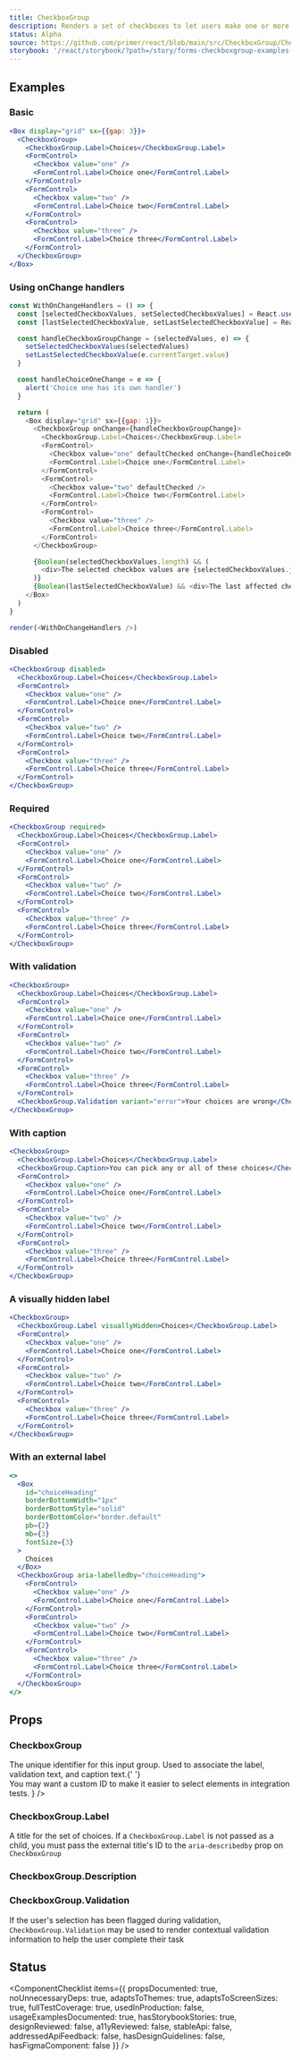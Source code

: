 ```yaml
---
title: CheckboxGroup
description: Renders a set of checkboxes to let users make one or more selections from a short list of options
status: Alpha
source: https://github.com/primer/react/blob/main/src/CheckboxGroup/CheckboxGroup.tsx
storybook: '/react/storybook/?path=/story/forms-checkboxgroup-examples--basic'
---
```



## Examples

### Basic

```jsx live
<Box display="grid" sx={{gap: 3}}>
  <CheckboxGroup>
    <CheckboxGroup.Label>Choices</CheckboxGroup.Label>
    <FormControl>
      <Checkbox value="one" />
      <FormControl.Label>Choice one</FormControl.Label>
    </FormControl>
    <FormControl>
      <Checkbox value="two" />
      <FormControl.Label>Choice two</FormControl.Label>
    </FormControl>
    <FormControl>
      <Checkbox value="three" />
      <FormControl.Label>Choice three</FormControl.Label>
    </FormControl>
  </CheckboxGroup>
</Box>
```

### Using onChange handlers

```javascript live noinline
const WithOnChangeHandlers = () => {
  const [selectedCheckboxValues, setSelectedCheckboxValues] = React.useState(['one', 'two'])
  const [lastSelectedCheckboxValue, setLastSelectedCheckboxValue] = React.useState()

  const handleCheckboxGroupChange = (selectedValues, e) => {
    setSelectedCheckboxValues(selectedValues)
    setLastSelectedCheckboxValue(e.currentTarget.value)
  }

  const handleChoiceOneChange = e => {
    alert('Choice one has its own handler')
  }

  return (
    <Box display="grid" sx={{gap: 1}}>
      <CheckboxGroup onChange={handleCheckboxGroupChange}>
        <CheckboxGroup.Label>Choices</CheckboxGroup.Label>
        <FormControl>
          <Checkbox value="one" defaultChecked onChange={handleChoiceOneChange} />
          <FormControl.Label>Choice one</FormControl.Label>
        </FormControl>
        <FormControl>
          <Checkbox value="two" defaultChecked />
          <FormControl.Label>Choice two</FormControl.Label>
        </FormControl>
        <FormControl>
          <Checkbox value="three" />
          <FormControl.Label>Choice three</FormControl.Label>
        </FormControl>
      </CheckboxGroup>

      {Boolean(selectedCheckboxValues.length) && (
        <div>The selected checkbox values are {selectedCheckboxValues.join(', ')}</div>
      )}
      {Boolean(lastSelectedCheckboxValue) && <div>The last affected checkbox value is {lastSelectedCheckboxValue}</div>}
    </Box>
  )
}

render(<WithOnChangeHandlers />)
```

### Disabled

```jsx live
<CheckboxGroup disabled>
  <CheckboxGroup.Label>Choices</CheckboxGroup.Label>
  <FormControl>
    <Checkbox value="one" />
    <FormControl.Label>Choice one</FormControl.Label>
  </FormControl>
  <FormControl>
    <Checkbox value="two" />
    <FormControl.Label>Choice two</FormControl.Label>
  </FormControl>
  <FormControl>
    <Checkbox value="three" />
    <FormControl.Label>Choice three</FormControl.Label>
  </FormControl>
</CheckboxGroup>
```

### Required

```jsx live
<CheckboxGroup required>
  <CheckboxGroup.Label>Choices</CheckboxGroup.Label>
  <FormControl>
    <Checkbox value="one" />
    <FormControl.Label>Choice one</FormControl.Label>
  </FormControl>
  <FormControl>
    <Checkbox value="two" />
    <FormControl.Label>Choice two</FormControl.Label>
  </FormControl>
  <FormControl>
    <Checkbox value="three" />
    <FormControl.Label>Choice three</FormControl.Label>
  </FormControl>
</CheckboxGroup>
```

### With validation

```jsx live
<CheckboxGroup>
  <CheckboxGroup.Label>Choices</CheckboxGroup.Label>
  <FormControl>
    <Checkbox value="one" />
    <FormControl.Label>Choice one</FormControl.Label>
  </FormControl>
  <FormControl>
    <Checkbox value="two" />
    <FormControl.Label>Choice two</FormControl.Label>
  </FormControl>
  <FormControl>
    <Checkbox value="three" />
    <FormControl.Label>Choice three</FormControl.Label>
  </FormControl>
  <CheckboxGroup.Validation variant="error">Your choices are wrong</CheckboxGroup.Validation>
</CheckboxGroup>
```

### With caption

```jsx live
<CheckboxGroup>
  <CheckboxGroup.Label>Choices</CheckboxGroup.Label>
  <CheckboxGroup.Caption>You can pick any or all of these choices</CheckboxGroup.Caption>
  <FormControl>
    <Checkbox value="one" />
    <FormControl.Label>Choice one</FormControl.Label>
  </FormControl>
  <FormControl>
    <Checkbox value="two" />
    <FormControl.Label>Choice two</FormControl.Label>
  </FormControl>
  <FormControl>
    <Checkbox value="three" />
    <FormControl.Label>Choice three</FormControl.Label>
  </FormControl>
</CheckboxGroup>
```

### A visually hidden label

```jsx live
<CheckboxGroup>
  <CheckboxGroup.Label visuallyHidden>Choices</CheckboxGroup.Label>
  <FormControl>
    <Checkbox value="one" />
    <FormControl.Label>Choice one</FormControl.Label>
  </FormControl>
  <FormControl>
    <Checkbox value="two" />
    <FormControl.Label>Choice two</FormControl.Label>
  </FormControl>
  <FormControl>
    <Checkbox value="three" />
    <FormControl.Label>Choice three</FormControl.Label>
  </FormControl>
</CheckboxGroup>
```

### With an external label

```jsx live
<>
  <Box
    id="choiceHeading"
    borderBottomWidth="1px"
    borderBottomStyle="solid"
    borderBottomColor="border.default"
    pb={2}
    mb={3}
    fontSize={3}
  >
    Choices
  </Box>
  <CheckboxGroup aria-labelledby="choiceHeading">
    <FormControl>
      <Checkbox value="one" />
      <FormControl.Label>Choice one</FormControl.Label>
    </FormControl>
    <FormControl>
      <Checkbox value="two" />
      <FormControl.Label>Choice two</FormControl.Label>
    </FormControl>
    <FormControl>
      <Checkbox value="three" />
      <FormControl.Label>Choice three</FormControl.Label>
    </FormControl>
  </CheckboxGroup>
</>
```

## Props

### CheckboxGroup

<PropsTable>
  <PropsTableRow
    name="aria-labelledby"
    type="string"
    description="Used when associating the input group with a label other than CheckboxGroup.Label"
  />
  <PropsTableRow
    name="children"
    type="CheckboxGroup.Label | CheckboxGroup.Caption | CheckboxGroup.Validation | FormControl"
    required
  />
  <PropsTableRow
    name="disabled"
    type="boolean"
    defaultValue="false"
    description="Whether the input group allows user input"
  />
  <PropsTableRow
    name="id"
    type="string"
    defaultValue="a generated string"
    description={
      <span>
        The unique identifier for this input group. Used to associate the label, validation text, and caption text.{' '}
        <br /> You may want a custom ID to make it easier to select elements in integration tests.
      </span>
    }
  />
  <PropsTableRow
    name="onChange"
    type="(selected: string[], e?: ChangeEvent<HTMLInputElement>) => void"
    description="An onChange handler that gets called when the selection changes"
  />
  <PropsTableRow
    name="required"
    type="boolean"
    defaultValue="false"
    description="If true, the user must make a selection before the owning form can be submitted"
  />
  <PropsTableSxRow />
</PropsTable>

### CheckboxGroup.Label

A title for the set of choices. If a `CheckboxGroup.Label` is not passed as a child, you must pass the external title's ID to the `aria-describedby` prop on `CheckboxGroup`

<PropsTable>
  <PropsTableRow
    name="visuallyHidden"
    type="boolean"
    defaultValue="false"
    description="If true, the fieldset legend will be visually hidden"
  />
  <PropsTableSxRow />
</PropsTable>

### CheckboxGroup.Description

<PropsTable>
  <PropsTableRow name="children" type="React.ReactNode" description="The caption content" />
  <PropsTableSxRow />
</PropsTable>

### CheckboxGroup.Validation

If the user's selection has been flagged during validation, `CheckboxGroup.Validation` may be used to render contextual validation information to help the user complete their task

<PropsTable>
  <PropsTableRow name="children" type="React.ReactNode" description="The validation message" />
  <PropsTableRow
    required
    name="variant"
    type="'error' | 'success' | 'warning'"
    description="Changes the visual style to match the validation status"
  />
  <PropsTableSxRow />
</PropsTable>

## Status

<ComponentChecklist
  items={{
    propsDocumented: true,
    noUnnecessaryDeps: true,
    adaptsToThemes: true,
    adaptsToScreenSizes: true,
    fullTestCoverage: true,
    usedInProduction: false,
    usageExamplesDocumented: true,
    hasStorybookStories: true,
    designReviewed: false,
    a11yReviewed: false,
    stableApi: false,
    addressedApiFeedback: false,
    hasDesignGuidelines: false,
    hasFigmaComponent: false
  }}
/>
